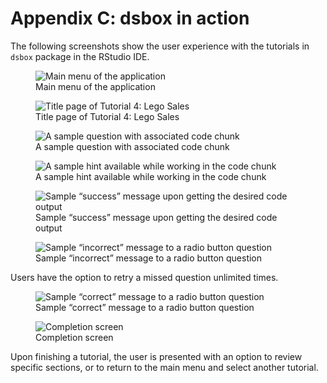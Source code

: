 # Appendix C: dsbox in action {.unnumbered}

The following screenshots show the user experience with the tutorials in `dsbox` package in the RStudio IDE.

![Main menu of the application](dsbox-figs/00-main-menu.png){fig-alt="Add alt text here"}

![Title page of Tutorial 4: Lego Sales](dsbox-figs/01-intro-page.png){fig-alt="The image is a screenshot of a computer application, with black text on a white background and a large image in the center. At the top, the title says \"LEGO Sales.\" The image consists of a Stormtrooper LEGO minifigurine on a white computer keyboard. The text below the image describes the purpose of the study (to review previous concepts on data wrangling) and the goals (practice the analysis skills learned so far, developing questions in the data, and deepening the understanding of visualizations.)"}


![A sample question with associated code chunk](dsbox-figs/02-question.png){fig-alt="Add alt text here"}


![A sample hint available while working in the code chunk](dsbox-figs/03-hint.png){fig-alt="Add alt text here"}


![Sample "success" message upon getting the desired code output](dsbox-figs/04-correct-code.png){fig-alt="Add alt text here"}


![Sample "incorrect" message to a radio button question](dsbox-figs/05-incorrect-radio.png){fig-alt="Add alt text here"}

Users have the option to retry a missed question unlimited times.


![Sample "correct" message to a radio button question](dsbox-figs/06-correct-radio.png){fig-alt="Add alt text here"}

![Completion screen](dsbox-figs/07-wrapup.png){fig-alt="Add alt text here"}

Upon finishing a tutorial, the user is presented with an option to review specific sections, or to return to the main menu and select another tutorial.
